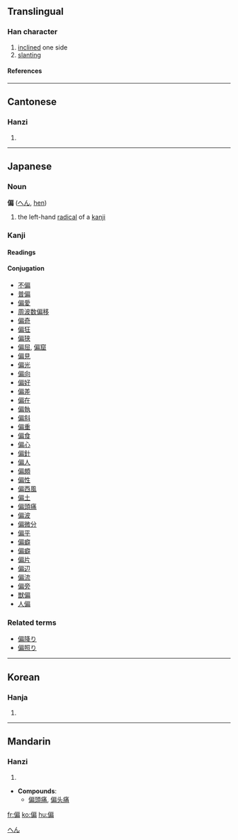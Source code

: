 ==Translingual==
===Han character===
{{Han char|rn=9|rad=人|as=09|sn=11|four=2322<sub>7</sub>|canj=人竹尸月 (OHSB), 人戈尸月 (OISB)}}
# [[inclined]] one side
# [[slanting]]
====References====
{{Han ref|kx=0110.160|dkj=00848|dj=0235.100|hdz=10195.100|uh=504F|ud=20559|bh=B0BE|bd=45246}}
----
==Cantonese==
===Hanzi===
{{yue-hanzi|jyut=|y=pin1}}
# {{defn|Cantonese}}
----
== Japanese ==
===Noun===
'''偏''' ([[へん]], [[hen]])
# the left-hand [[radical]] of a [[kanji]]


===Kanji===
{{ja-kanji|grade=c|rs=人09}}
====Readings====
{{ja-readings|on=[[へん]] ([[hen]])|kun=[[かたよる]] ([[偏る]], [[katayoru]]), [[ひとえに]] ([[偏に]], [[hitoeni]])}}
====Conjugation====
*[[不偏]]
*[[普偏]]
*[[偏愛]]
*[[周波数偏移]]
*[[偏奇]]
*[[偏狂]]
*[[偏狭]]
*[[偏屈]], [[偏窟]]
*[[偏見]]
*[[偏光]]
*[[偏向]]
*[[偏好]]
*[[偏差]]
*[[偏在]]
*[[偏執]]
*[[偏斜]]
*[[偏重]]
*[[偏食]]
*[[偏心]]
*[[偏針]]
*[[偏人]]
*[[偏頗]]
*[[偏性]]
*[[偏西風]]
*[[偏土]]
*[[偏頭痛]]
*[[偏波]]
*[[偏微分]]
*[[偏平]]
*[[偏癖]]
*[[偏癖]]
*[[偏片]]
*[[偏辺]]
*[[偏流]]
*[[偏旁]]
*[[獣偏]]
*[[人偏]]


===Related terms===
*[[偏降り]]
*[[偏照り]]



[[Category:Japanese nouns|へん]]
----
==Korean==
===Hanja===
{{ko-hanja|hangeul=[[편]]|rv=pyeon|mr=p'yŏn}}
# {{defn|Korean}}
----
==Mandarin==
===Hanzi===
{{cmn-hanzi|pin=[[piān]] ([[pian1]])|wg=p'ien<sup>1</sup>}}
# {{defn|Mandarin}}

* '''Compounds''':
**[[偏頭痛]], [[偏头痛]]

[[fr:偏]]
[[ko:偏]]
[[hu:偏]]